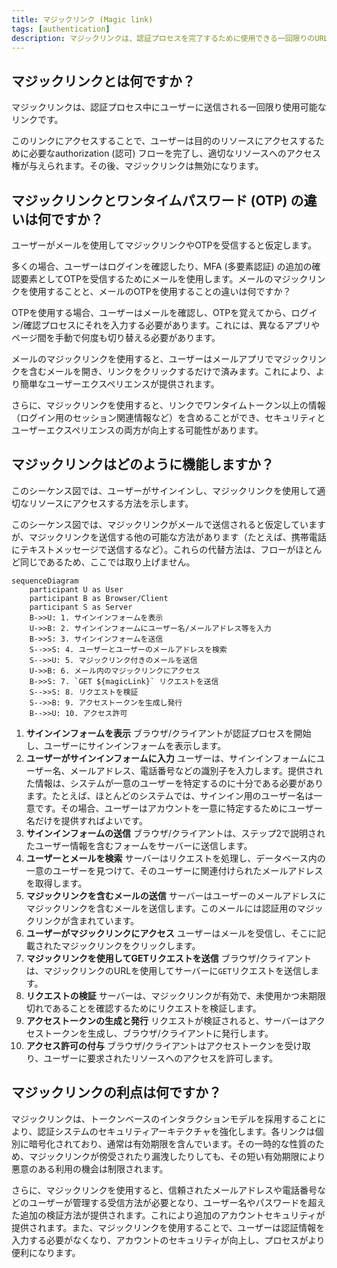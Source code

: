 ```yaml
---
title: マジックリンク (Magic link)
tags: [authentication]
description: マジックリンクは、認証プロセスを完了するために使用できる一回限りのURLです。
---
```


## マジックリンクとは何ですか？

マジックリンクは、認証プロセス中にユーザーに送信される一回限り使用可能なリンクです。

このリンクにアクセスすることで、ユーザーは目的のリソースにアクセスするために必要なauthorization (認可) フローを完了し、適切なリソースへのアクセス権が与えられます。その後、マジックリンクは無効になります。

## マジックリンクとワンタイムパスワード (OTP) の違いは何ですか？

ユーザーがメールを使用してマジックリンクやOTPを受信すると仮定します。

多くの場合、ユーザーはログインを確認したり、MFA (多要素認証) の追加の確認要素としてOTPを受信するためにメールを使用します。メールのマジックリンクを使用することと、メールのOTPを使用することの違いは何ですか？

OTPを使用する場合、ユーザーはメールを確認し、OTPを覚えてから、ログイン/確認プロセスにそれを入力する必要があります。これには、異なるアプリやページ間を手動で何度も切り替える必要があります。

メールのマジックリンクを使用すると、ユーザーはメールアプリでマジックリンクを含むメールを開き、リンクをクリックするだけで済みます。これにより、より簡単なユーザーエクスペリエンスが提供されます。

さらに、マジックリンクを使用すると、リンクでワンタイムトークン以上の情報（ログイン用のセッション関連情報など）を含めることができ、セキュリティとユーザーエクスペリエンスの両方が向上する可能性があります。

## マジックリンクはどのように機能しますか？

このシーケンス図では、ユーザーがサインインし、マジックリンクを使用して適切なリソースにアクセスする方法を示します。

このシーケンス図では、マジックリンクがメールで送信されると仮定していますが、マジックリンクを送信する他の可能な方法があります（たとえば、携帯電話にテキストメッセージで送信するなど）。これらの代替方法は、フローがほとんど同じであるため、ここでは取り上げません。

```mermaid
sequenceDiagram
    participant U as User
    participant B as Browser/Client
    participant S as Server
    B->>U: 1. サインインフォームを表示
    U->>B: 2. サインインフォームにユーザー名/メールアドレス等を入力
    B->>S: 3. サインインフォームを送信
    S-->>S: 4. ユーザーとユーザーのメールアドレスを検索
    S-->>U: 5. マジックリンク付きのメールを送信
    U->>B: 6. メール内のマジックリンクにアクセス
    B->>S: 7. `GET ${magicLink}` リクエストを送信
    S-->>S: 8. リクエストを検証
    S-->>B: 9. アクセストークンを生成し発行
    B-->>U: 10. アクセス許可
```

1. **サインインフォームを表示**
   ブラウザ/クライアントが認証プロセスを開始し、ユーザーにサインインフォームを表示します。
2. **ユーザーがサインインフォームに入力**
   ユーザーは、サインインフォームにユーザー名、メールアドレス、電話番号などの識別子を入力します。提供された情報は、システムが一意のユーザーを特定するのに十分である必要があります。たとえば、ほとんどのシステムでは、サインイン用のユーザー名は一意です。その場合、ユーザーはアカウントを一意に特定するためにユーザー名だけを提供すればよいです。
3. **サインインフォームの送信**
   ブラウザ/クライアントは、ステップ2で説明されたユーザー情報を含むフォームをサーバーに送信します。
4. **ユーザーとメールを検索**
   サーバーはリクエストを処理し、データベース内の一意のユーザーを見つけて、そのユーザーに関連付けられたメールアドレスを取得します。
5. **マジックリンクを含むメールの送信**
   サーバーはユーザーのメールアドレスにマジックリンクを含むメールを送信します。このメールには認証用のマジックリンクが含まれています。
6. **ユーザーがマジックリンクにアクセス**
   ユーザーはメールを受信し、そこに記載されたマジックリンクをクリックします。
7. **マジックリンクを使用してGETリクエストを送信**
   ブラウザ/クライアントは、マジックリンクのURLを使用してサーバーに`GET`リクエストを送信します。
8. **リクエストの検証**
   サーバーは、マジックリンクが有効で、未使用かつ未期限切れであることを確認するためにリクエストを検証します。
9. **アクセストークンの生成と発行**
   リクエストが検証されると、サーバーはアクセストークンを生成し、ブラウザ/クライアントに発行します。
10. **アクセス許可の付与**
    ブラウザ/クライアントはアクセストークンを受け取り、ユーザーに要求されたリソースへのアクセスを許可します。

## マジックリンクの利点は何ですか？

マジックリンクは、トークンベースのインタラクションモデルを採用することにより、認証システムのセキュリティアーキテクチャを強化します。各リンクは個別に暗号化されており、通常は有効期限を含んでいます。その一時的な性質のため、マジックリンクが傍受されたり漏洩したりしても、その短い有効期限により悪意のある利用の機会は制限されます。

さらに、マジックリンクを使用すると、信頼されたメールアドレスや電話番号などのユーザーが管理する受信方法が必要となり、ユーザー名やパスワードを超えた追加の検証方法が提供されます。これにより追加のアカウントセキュリティが提供されます。また、マジックリンクを使用することで、ユーザーは認証情報を入力する必要がなくなり、アカウントのセキュリティが向上し、プロセスがより便利になります。
